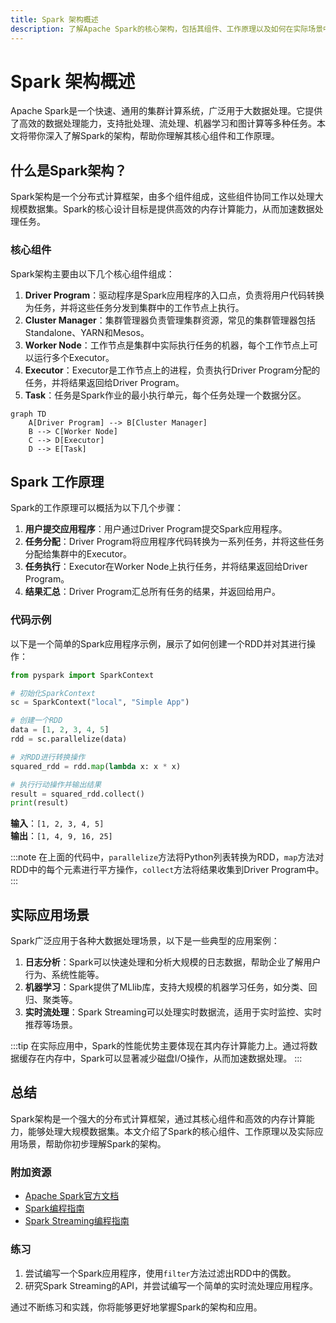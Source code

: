 ```yaml
---
title: Spark 架构概述
description: 了解Apache Spark的核心架构，包括其组件、工作原理以及如何在实际场景中应用。
---
```


# Spark 架构概述

Apache Spark是一个快速、通用的集群计算系统，广泛用于大数据处理。它提供了高效的数据处理能力，支持批处理、流处理、机器学习和图计算等多种任务。本文将带你深入了解Spark的架构，帮助你理解其核心组件和工作原理。

## 什么是Spark架构？

Spark架构是一个分布式计算框架，由多个组件组成，这些组件协同工作以处理大规模数据集。Spark的核心设计目标是提供高效的内存计算能力，从而加速数据处理任务。

### 核心组件

Spark架构主要由以下几个核心组件组成：

1. **Driver Program**：驱动程序是Spark应用程序的入口点，负责将用户代码转换为任务，并将这些任务分发到集群中的工作节点上执行。
2. **Cluster Manager**：集群管理器负责管理集群资源，常见的集群管理器包括Standalone、YARN和Mesos。
3. **Worker Node**：工作节点是集群中实际执行任务的机器，每个工作节点上可以运行多个Executor。
4. **Executor**：Executor是工作节点上的进程，负责执行Driver Program分配的任务，并将结果返回给Driver Program。
5. **Task**：任务是Spark作业的最小执行单元，每个任务处理一个数据分区。

```mermaid
graph TD
    A[Driver Program] --> B[Cluster Manager]
    B --> C[Worker Node]
    C --> D[Executor]
    D --> E[Task]
```

## Spark 工作原理

Spark的工作原理可以概括为以下几个步骤：

1. **用户提交应用程序**：用户通过Driver Program提交Spark应用程序。
2. **任务分配**：Driver Program将应用程序代码转换为一系列任务，并将这些任务分配给集群中的Executor。
3. **任务执行**：Executor在Worker Node上执行任务，并将结果返回给Driver Program。
4. **结果汇总**：Driver Program汇总所有任务的结果，并返回给用户。

### 代码示例

以下是一个简单的Spark应用程序示例，展示了如何创建一个RDD并对其进行操作：

```python
from pyspark import SparkContext

# 初始化SparkContext
sc = SparkContext("local", "Simple App")

# 创建一个RDD
data = [1, 2, 3, 4, 5]
rdd = sc.parallelize(data)

# 对RDD进行转换操作
squared_rdd = rdd.map(lambda x: x * x)

# 执行行动操作并输出结果
result = squared_rdd.collect()
print(result)
```

**输入**：`[1, 2, 3, 4, 5]`  
**输出**：`[1, 4, 9, 16, 25]`

:::note
在上面的代码中，`parallelize`方法将Python列表转换为RDD，`map`方法对RDD中的每个元素进行平方操作，`collect`方法将结果收集到Driver Program中。
:::

## 实际应用场景

Spark广泛应用于各种大数据处理场景，以下是一些典型的应用案例：

1. **日志分析**：Spark可以快速处理和分析大规模的日志数据，帮助企业了解用户行为、系统性能等。
2. **机器学习**：Spark提供了MLlib库，支持大规模的机器学习任务，如分类、回归、聚类等。
3. **实时流处理**：Spark Streaming可以处理实时数据流，适用于实时监控、实时推荐等场景。

:::tip
在实际应用中，Spark的性能优势主要体现在其内存计算能力上。通过将数据缓存在内存中，Spark可以显著减少磁盘I/O操作，从而加速数据处理。
:::

## 总结

Spark架构是一个强大的分布式计算框架，通过其核心组件和高效的内存计算能力，能够处理大规模数据集。本文介绍了Spark的核心组件、工作原理以及实际应用场景，帮助你初步理解Spark的架构。

### 附加资源

- [Apache Spark官方文档](https://spark.apache.org/docs/latest/)
- [Spark编程指南](https://spark.apache.org/docs/latest/rdd-programming-guide.html)
- [Spark Streaming编程指南](https://spark.apache.org/docs/latest/streaming-programming-guide.html)

### 练习

1. 尝试编写一个Spark应用程序，使用`filter`方法过滤出RDD中的偶数。
2. 研究Spark Streaming的API，并尝试编写一个简单的实时流处理应用程序。

通过不断练习和实践，你将能够更好地掌握Spark的架构和应用。